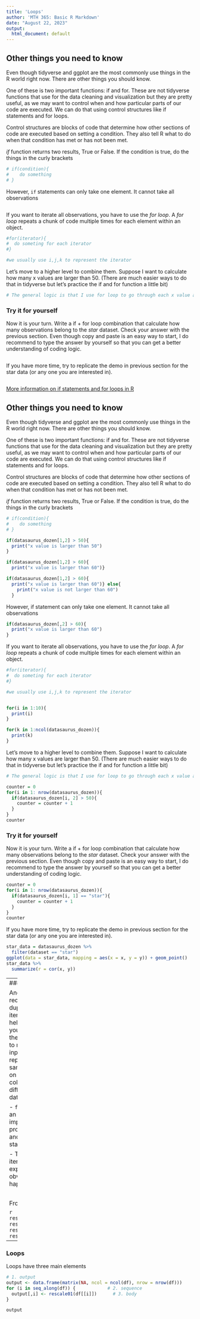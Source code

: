 ```yaml
---
title: 'Loops'
author: 'MTH 365: Basic R Markdown'
date: "August 22, 2023"
output:
  html_document: default
---
```


## Other things you need to know

Even though tidyverse and ggplot are the most commonly use things in the R world right now. There are other things you should know.

One of these is two important functions: if and for. These are not tidyverse functions that use for the data cleaning and visualization but they are pretty useful, as we may want to control when and how particular parts of our code are executed. We can do that using control structures like if statements and for loops.

Control structures are blocks of code that determine how other sections of code are executed based on setting a condition. They also tell R what to do when that condition has met or has not been met.

*if* function returns two results, True or False. If the condition is true, do the things in the curly brackets

```r
# if(condition){
#    do something 
# }

```

However, `if` statements can only take one element. It cannot take all observations

```r

```

If you want to iterate all observations, you have to use the *for loop*. A *for loop* repeats a chunk of code multiple times for each element within an object.

```r
#for(iterator){
#  do someting for each iterator
#}

#we usually use i,j,k to represent the iterator
```

Let's move to a higher level to combine them. Suppose I want to calculate how many x values are larger than 50. (There are much easier ways to do that in tidyverse but let's practice the if and for function a little bit)

```r
# The general logic is that I use for loop to go through each x value and if it is larger than 50, I count one, otherwise I skip it. # Hint: usually you will need a counter before the for loop.

```

### Try it for yourself

Now it is your turn. Write a if + for loop combination that calculate how many observations belong to the *star* dataset. Check your answer with the previous section. Even though copy and paste is an easy way to start, I do recommend to type the answer by yourself so that you can get a better understanding of coding logic.  

```r

```

If you have more time, try to replicate the demo in previous section for the star data (or any one you are interested in). 

```r

```


[More information on if statements and for loops in R](https://www.r-bloggers.com/2019/06/how-to-use-if-else-statements-and-loops-in-r/)

## Other things you need to know

Even though tidyverse and ggplot are the most commonly use things in the R world right now. There are other things you should know.

One of these is two important functions: if and for. These are not tidyverse functions that use for the data cleaning and visualization but they are pretty useful, as we may want to control when and how particular parts of our code are executed. We can do that using control structures like if statements and for loops.

Control structures are blocks of code that determine how other sections of code are executed based on setting a condition. They also tell R what to do when that condition has met or has not been met.

*if* function returns two results, True or False. If the condition is true, do the things in the curly brackets

```r
# if(condition){
#    do something 
# }

if(datasaurus_dozen[1,2] > 50){
  print("x value is larger than 50")
}

if(datasaurus_dozen[1,2] > 60){
  print("x value is larger than 60")}

if(datasaurus_dozen[1,2] > 60){
  print("x value is larger than 60")} else{
    print("x value is not larger than 60")
  }

```

However, if statement can only take one element. It cannot take all observations

```r

if(datasaurus_dozen[,2] > 60){
  print("x value is larger than 60")
}

```

If you want to iterate all observations, you have to use the *for loop*. A *for loop* repeats a chunk of code multiple times for each element within an object.

```r
#for(iterator){
#  do someting for each iterator
#}

#we usually use i,j,k to represent the iterator


for(i in 1:10){
  print(i)
}

for(k in 1:ncol(datasaurus_dozen)){
  print(k)
}


```

Let's move to a higher level to combine them. Suppose I want to calculate how many x values are larger than 50. (There are much easier ways to do that in tidyverse but let's practice the if and for function a little bit)

```r
# The general logic is that I use for loop to go through each x value and if it is larger than 50, I count one, otherwise I skip it. # Hint: usually you will need a counter before the for loop.

counter = 0
for(i in 1: nrow(datasaurus_dozen)){
  if(datasaurus_dozen[i, 2] > 50){
    counter = counter + 1
  }
}
counter

```

### Try it for yourself

Now it is your turn. Write a if + for loop combination that calculate how many observations belong to the *star* dataset. Check your answer with the previous section. Even though copy and paste is an easy way to start, I do recommend to type the answer by yourself so that you can get a better understanding of coding logic.  

```r
counter = 0
for(i in 1: nrow(datasaurus_dozen)){
  if(datasaurus_dozen[i, 1] == "star"){
    counter = counter + 1
  }
}
counter
```

If you have more time, try to replicate the demo in previous section for the star data (or any one you are interested in). 

```r

star_data = datasaurus_dozen %>% 
  filter(dataset == "star")
ggplot(data = star_data, mapping = aes(x = x, y = y)) + geom_point()
star_data %>%
  summarize(r = cor(x, y))

```

---
### Loops

Another tool for reducing duplication is iteration, which helps you when you need to do the same thing to multiple inputs: repeating the same operation on different columns, or on different datasets. 

- `for` loops are an example of imperative programming and is a good starting point

 - They make iteration very explicit, so it’s obvious what’s happening. 

<br>

From Earlier:

```r
rescale01(df$a)
rescale01(df$b)
rescale01(df$c)
rescale01(df$d)
```


---
### Loops

Loops have three main elements

```r
# 1. output
output <- data.frame(matrix(NA, ncol = ncol(df), nrow = nrow(df)))
for (i in seq_along(df)) {            # 2. sequence
  output[,i] <- rescale01(df[[i]])      # 3. body
}

output
```


